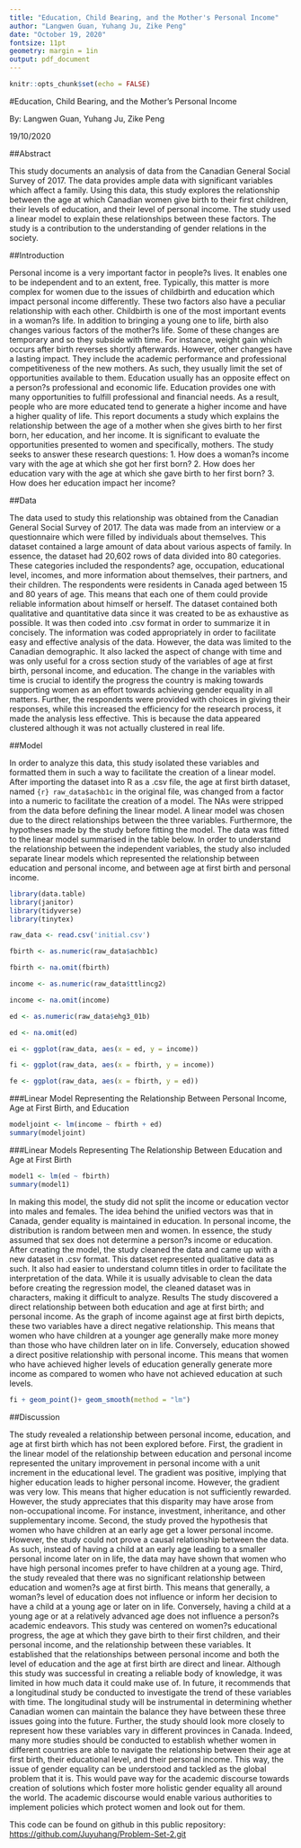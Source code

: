 ---
title: "Education, Child Bearing, and the Mother's Personal Income"
author: "Langwen Guan, Yuhang Ju, Zike Peng"
date: "October 19, 2020"
fontsize: 11pt
geometry: margin = 1in
output: pdf_document
---



```{r setup, include=FALSE}
knitr::opts_chunk$set(echo = FALSE)
```
#Education, Child Bearing, and the Mother's Personal Income

By: Langwen Guan, Yuhang Ju, Zike Peng

19/10/2020

##Abstract

This study documents an analysis of data from the Canadian General Social Survey of 2017. The data provides ample data with significant variables which affect a family. Using this data, this study explores the relationship between the age at which Canadian women give birth to their first children, their levels of education, and their level of personal income. The study used a linear model to explain these relationships between these factors. The study is a contribution to the understanding of gender relations in the society. 

##Introduction

Personal income is a very important factor in people?s lives. It enables one to be independent and to an extent, free. Typically, this matter is more complex for women due to the issues of childbirth and education which impact personal income differently. These two factors also have a peculiar relationship with each other. Childbirth is one of the most important events in a woman?s life. In addition to bringing a young one to life, birth also changes various factors of the mother?s life. Some of these changes are temporary and so they subside with time. For instance, weight gain which occurs after birth reverses shortly afterwards. However, other changes have a lasting impact. They include the academic performance and professional competitiveness of the new mothers. As such, they usually limit the set of opportunities available to them. Education usually has an opposite effect on a person?s professional and economic life. Education provides one with many opportunities to fulfill professional and financial needs. As a result, people who are more educated tend to generate a higher income and have a higher quality of life. This report documents a study which explains the relationship between the age of a mother when she gives birth to her first born, her education, and her income. It is significant to evaluate the opportunities presented to women and specifically, mothers. The study seeks to answer these research questions:
1.	How does a woman?s income vary with the age at which she got her first born?
2.	How does her education vary with the age at which she gave birth to her first born?
3.	How does her education impact her income?

##Data

The data used to study this relationship was obtained from the Canadian General Social Survey of 2017. The data was made from an interview or a questionnaire which were filled by individuals about themselves. This dataset contained a large amount of data about various aspects of family. In essence, the dataset had 20,602 rows of data divided into 80 categories. These categories included the respondents? age, occupation, educational level, incomes, and more information about themselves, their partners, and their children. The respondents were residents in Canada aged between 15 and 80 years of age. This means that each one of them could provide reliable information about himself or herself. The dataset contained both qualitative and quantitative data since it was created to be as exhaustive as possible. It was then coded into .csv format in order to summarize it in concisely. The information was coded appropriately in order to facilitate easy and effective analysis of the data. However, the data was limited to the Canadian demographic. It also lacked the aspect of change with time and was only useful for a cross section study of the variables of age at first birth, personal income, and education. The change in the variables with time is crucial to identify the progress the country is making towards supporting women as an effort towards achieving gender equality in all matters. Further, the respondents were provided with choices in giving their responses, while this increased the efficiency for the research process, it made the analysis less effective. This is because the data appeared clustered although it was not actually clustered in real life. 

##Model

In order to analyze this data, this study isolated these variables and formatted them in such a way to facilitate the creation of a linear model. After importing the dataset into R as a .csv file, the age at first birth dataset, named ```{r} raw_data$achb1c``` in the original file, was changed from a factor into a numeric to facilitate the creation of a model. The NAs were stripped from the data before defining the linear model. 
A linear model was chosen due to the direct relationships between the three variables. Furthermore, the hypotheses made by the study before fitting the model. The data was fitted to the linear model summarised in the table below. In order to understand the relationship between the independent variables, the study also included separate linear models which represented the relationship between education and personal income, and between age at first birth and personal income. 

```{r default data}
library(data.table)
library(janitor)
library(tidyverse)
library(tinytex)

raw_data <- read.csv('initial.csv')

fbirth <- as.numeric(raw_data$achb1c)

fbirth <- na.omit(fbirth)

income <- as.numeric(raw_data$ttlincg2)

income <- na.omit(income)

ed <- as.numeric(raw_data$ehg3_01b)

ed <- na.omit(ed)

ei <- ggplot(raw_data, aes(x = ed, y = income))

fi <- ggplot(raw_data, aes(x = fbirth, y = income))

fe <- ggplot(raw_data, aes(x = fbirth, y = ed))

```
###Linear Model Representing the Relationship Between Personal Income, Age at First Birth, and Education
```{r}
modeljoint <- lm(income ~ fbirth + ed)
summary(modeljoint)
```
###Linear Models Representing The Relationship Between Education and Age at First Birth
```{r}
model1 <- lm(ed ~ fbirth)
summary(model1)
```
In making this model, the study did not split the income or education vector into males and females. The idea behind the unified vectors was that in Canada, gender equality is maintained in education. In personal income, the distribution is random between men and women. In essence, the study assumed that sex does not determine a person?s income or education. After creating the model, the study cleaned the data and came up with a new dataset in .csv format. This dataset represented qualitative data as such. It also had easier to understand column titles in order to facilitate the interpretation of the data. While it is usually advisable to clean the data before creating the regression model, the cleaned dataset was in characters, making it difficult to analyze.
Results
The study discovered a direct relationship between both education and age at first birth; and personal income. As the graph of income against age at first birth depicts, these two variables have a direct negative relationship. This means that women who have children at a younger age generally make more money than those who have children later on in life. Conversely, education showed a direct positive relationship with personal income. This means that women who have achieved higher levels of education generally generate more income as compared to women who have not achieved education at such levels. 
 
```{r fig-margin, fig.margin=TRUE}
fi + geom_point()+ geom_smooth(method = "lm")
```
 
##Discussion

The study revealed a relationship between personal income, education, and age at first birth which has not been explored before. First, the gradient in the linear model of the relationship between education and personal income represented the unitary improvement in personal income with a unit increment in the educational level. The gradient was positive, implying that higher education leads to higher personal income. However, the gradient was very low. This means that higher education is not sufficiently rewarded. However, the study appreciates that this disparity may have arose from non-occupational income. For instance, investment, inheritance, and other supplementary income. Second, the study proved the hypothesis that women who have children at an early age get a lower personal income. However, the study could not prove a causal relationship between the data. As such, instead of having a child at an early age leading to a smaller personal income later on in life, the data may have shown that women who have high personal incomes prefer to have children at a young age. Third, the study revealed that there was no significant relationship between education and women?s age at first birth. This means that generally, a woman?s level of education does not influence or inform her decision to have a child at a young age or later on in life. Conversely, having a child at a young age or at a relatively advanced age does not influence a person?s academic endeavors. 
This study was centered on women?s educational progress, the age at which they gave birth to their first children, and their personal income, and the relationship between these variables. It established that the relationships between personal income and both the level of education and the age at first birth are direct and linear. Although this study was successful in creating a reliable body of knowledge, it was limited in how much data it could make use of. In future, it recommends that a longitudinal study be conducted to investigate the trend of these variables with time. The longitudinal study will be instrumental in determining whether Canadian women can maintain the balance they have between these three issues going into the future. Further, the study should look more closely to represent how these variables vary in different provinces in Canada. Indeed, many more studies should be conducted to establish whether women in different countries are able to navigate the relationship between their age at first birth, their educational level, and their personal income. This way, the issue of gender equality can be understood and tackled as the global problem that it is. This would pave way for the academic discourse towards creation of solutions which foster more holistic gender equality all around the world. The academic discourse would enable various authorities to implement policies which protect women and look out for them. 

This code can be found on github in this public repository: <https://github.com/Juyuhang/Problem-Set-2.git>